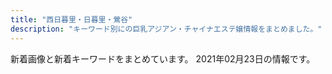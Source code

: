 ```yaml
---
title: "西日暮里・日暮里・鶯谷"
description: "キーワード別にの巨乳アジアン・チャイナエステ嬢情報をまとめました。"
---
```


新着画像と新着キーワードをまとめています。
2021年02月23日の情報です。

<DmmAffiliateIns />
<KeywordTable
  shops={
    [
    {
        "keywords": {
            "94": 3,
            "85": 15,
            "D": 45,
            "86": 18,
            "F": 4,
            "C": 19,
            "E": 7
        },
        "station": "JR\u65e5\u66ae\u91cc\u99c5\u5357\u53e3",
        "img_links": [
            "http://www.mac-riraku106.xyz/uploads/200501/1-200501144951148.jpg",
            "http://www.mac-riraku106.xyz/uploads/190723/34-1.jpg",
            "http://www.mac-riraku106.xyz/uploads/190723/21-1.jpg",
            "http://www.mac-riraku106.xyz/uploads/190723/1-1.jpg",
            "http://www.mac-riraku106.xyz/uploads/200501/1-200501125159161.jpg",
            "http://www.mac-riraku106.xyz/uploads/191128/1-19112Q3102OP.jpg",
            "http://www.mac-riraku106.xyz/uploads/200501/1-200501125251121.jpg",
            "http://www.mac-riraku106.xyz/uploads/190926/1-1Z926131R6102.jpg",
            "http://www.mac-riraku106.xyz/uploads/191106/1-191106092T0531.jpg",
            "http://www.mac-riraku106.xyz/uploads/190723/23-2.jpg",
            "http://www.mac-riraku106.xyz/uploads/191209/1-191209123459153.jpg",
            "http://www.mac-riraku106.xyz/uploads/191209/1-1912091229204E.jpg",
            "http://www.mac-riraku106.xyz/uploads/200501/1-200501125300127.jpg",
            "http://www.mac-riraku106.xyz/uploads/191128/1-19112Q3111UF.jpg",
            "http://www.mac-riraku106.xyz/uploads/200317/1-20031G4420c38.jpg",
            "http://www.mac-riraku106.xyz/uploads/190826/1-1ZR614462Qa.jpg",
            "http://www.mac-riraku106.xyz/uploads/200608/1-20060Q0251EY.jpg",
            "http://www.mac-riraku106.xyz/uploads/191209/1-191209122ZY50.jpg",
            "http://www.mac-riraku106.xyz/uploads/200801/1-200P1110A4M2.jpg",
            "http://www.mac-riraku106.xyz/uploads/200818/1-200QQ55415J4.jpg",
            "http://www.mac-riraku106.xyz/uploads/190723/10-1.jpg",
            "http://www.mac-riraku106.xyz/uploads/200317/1-20031G44235R7.jpg",
            "http://www.mac-riraku106.xyz/uploads/191008/1-19100Q5451M20.jpg",
            "http://www.mac-riraku106.xyz/uploads/190723/30-1.jpg",
            "http://www.mac-riraku106.xyz/static/picture/2.jpg",
            "http://www.mac-riraku106.xyz/static/picture/michi01.png",
            "http://www.mac-riraku106.xyz/uploads/191128/1-19112Q31009521.jpg",
            "http://www.mac-riraku106.xyz/uploads/191219/1-19121912423J29.jpg",
            "http://www.mac-riraku106.xyz/uploads/200801/1-200P1110412514.jpg",
            "http://www.mac-riraku106.xyz/static/picture/call.png",
            "http://www.mac-riraku106.xyz/static/picture/1.jpg",
            "http://www.mac-riraku106.xyz/uploads/200501/1-200501145011C2.jpg",
            "http://www.mac-riraku106.xyz/uploads/200818/1-200QQ5535E92.jpg",
            "http://www.mac-riraku106.xyz/static/picture/top-img02.png",
            "http://www.mac-riraku106.xyz/static/picture/tel.png",
            "http://www.mac-riraku106.xyz/static/picture/top-img09.png",
            "http://www.mac-riraku106.xyz/uploads/200801/1-200P1110631926.jpg",
            "http://www.mac-riraku106.xyz/uploads/191106/1-191106092J62Y.jpg",
            "http://www.mac-riraku106.xyz/uploads/200310/1-200310130Z0421.jpg",
            "http://www.mac-riraku106.xyz/uploads/200310/1-20031013091I08.jpg",
            "http://www.mac-riraku106.xyz/uploads/200325/1-2003251H312V4.jpg",
            "http://www.mac-riraku106.xyz/uploads/190723/33-1.jpg",
            "http://www.mac-riraku106.xyz/uploads/190826/1-1ZR6144611E0.jpg",
            "http://www.mac-riraku106.xyz/uploads/190906/1-1ZZ6125225A4.jpg",
            "http://www.mac-riraku106.xyz/uploads/200501/1-200501145002a7.jpg",
            "http://www.mac-riraku106.xyz/uploads/200608/1-20060Q02506204.jpg",
            "http://www.mac-riraku106.xyz/uploads/200310/1-200310130925920.jpg",
            "http://www.mac-riraku106.xyz/static/picture/michi02.png",
            "http://www.mac-riraku106.xyz/uploads/190906/1-1ZZ612503C39.jpg",
            "http://www.mac-riraku106.xyz/uploads/190723/1-2.jpg",
            "http://www.mac-riraku106.xyz/uploads/200325/1-2003251H340B9.jpg",
            "http://www.mac-riraku106.xyz/uploads/190723/23-3.jpg",
            "http://www.mac-riraku106.xyz/static/picture/top-img03.png",
            "http://www.mac-riraku106.xyz/uploads/190926/1-1Z926131T2408.jpg",
            "http://www.mac-riraku106.xyz/uploads/200501/1-200501125150516.jpg",
            "http://www.mac-riraku106.xyz/uploads/191008/1-19100Q5453V63.jpg",
            "http://www.mac-riraku106.xyz/uploads/200317/1-20031G44220J0.jpg",
            "http://www.mac-riraku106.xyz/static/picture/top-img01.png",
            "http://www.mac-riraku106.xyz/uploads/190723/25-1.jpg",
            "http://www.mac-riraku106.xyz/uploads/191106/1-191106092S0357.jpg",
            "http://www.mac-riraku106.xyz/uploads/190723/10-2.jpg",
            "http://www.mac-riraku106.xyz/uploads/200818/1-200QQ554231G.jpg",
            "http://www.mac-riraku106.xyz/uploads/190723/23-1.jpg",
            "http://www.mac-riraku106.xyz/uploads/191219/1-191219124141563.jpg"
        ],
        "url": "http://www.mac-riraku106.xyz/",
        "name": "\u306f\u305f\u3061"
    },
    {
        "url": "http://momo.tyo.cm/",
        "img_links": [
            "http://momo.tyo.cm/images/tit_link01.png",
            "http://momo.tyo.cm/images/tit_com.png",
            "http://momo.tyo.cm/images/tit_com05.png",
            "http://momo.tyo.cm/images/nav_link05.png",
            "http://momo.tyo.cm/photos/sites/53/2021/02/2021021607405578.jpg",
            "http://momo.tyo.cm/photos/sites/53/2021/02/2021021607405882.jpg",
            "http://momo.tyo.cm/images/tit_com04.png",
            "http://momo.tyo.cm/images/nav_link03.png",
            "http://momo.tyo.cm/images/tit_com02.png",
            "http://momo.tyo.cm/images/tit05.png",
            "http://momo.tyo.cm/images/tit_com03.png",
            "http://momo.tyo.cm/images/tit_staff.png",
            "http://momo.tyo.cm/images/nav_link06.png",
            "http://momo.tyo.cm/images/tit03.png",
            "http://momo.tyo.cm/images/top_slider02.jpg",
            "http://momo.tyo.cm/images/tit02.png",
            "http://momo.tyo.cm/images/tit_com01.png",
            "http://momo.tyo.cm/images/news.png",
            "http://momo.tyo.cm/images/nav_link02.png",
            "http://momo.tyo.cm/images/top_slider01.jpg",
            "http://momo.tyo.cm/images/tit01.png",
            "http://momo.tyo.cm/images/border02.png",
            "http://momo.tyo.cm/images/pagetop.png",
            "http://momo.tyo.cm/photos/sites/53/2021/02/2021021607405658.jpg",
            "http://momo.tyo.cm/images/nav_link04.png",
            "http://momo.tyo.cm/images/border01.png",
            "http://momo.tyo.cm/images/tit04.png",
            "http://momo.tyo.cm/images/bg_pick.png",
            "http://momo.tyo.cm/photos/sites/53/2021/02/2021021607405730.jpg",
            "http://momo.tyo.cm/images/nav_link01.png"
        ],
        "keywords": {
            "85": 5,
            "86": 15,
            "D": 20
        },
        "name": "\u6843",
        "station": "JR\u65e5\u66ae\u91cc\u99c5\u5357\u53e3"
    },
    {
        "station": "JR\u9daf\u8c37\u99c5\u5317\u53e3",
        "name": "\u685c\u306e\u5bb6",
        "img_links": [
            "http://www.es-ms.work/staff/sayuri.jpg",
            "http://www.es-ms.work/images/news.jpg",
            "http://www.es-ms.work/images/3.jpg",
            "http://www.es-ms.work/images/int2.jpg",
            "http://www.es-ms.work/images/interior_t.jpg",
            "http://www.es-ms.work/images/staff_t.jpg",
            "http://www.es-ms.work/images/rec2.jpg",
            "http://www.es-ms.work/staff/rina.jpg",
            "http://www.es-ms.work/images/head.jpg",
            "http://www.es-ms.work/images/ac1.jpg",
            "http://www.es-ms.work/images/sys.jpg",
            "http://www.es-ms.work/img/sayuri1.jpg",
            "http://www.es-ms.work/images/1.jpg",
            "http://www.es-ms.work/images/int1.jpg",
            "http://www.es-ms.work/images/2.jpg",
            "http://www.es-ms.work/images/rec1.jpg",
            "http://www.es-ms.work/images/s1.png",
            "http://www.es-ms.work/images/tg.jpg",
            "http://www.es-ms.work/staff/kaya.jpg",
            "http://www.es-ms.work/img/rina1.jpg",
            "http://www.es-ms.work/img/kaya1.jpg"
        ],
        "keywords": {},
        "url": "http://www.es-ms.work/"
    },
    {
        "station": "JR\u65e5\u66ae\u91cc\u99c5\u6771\u53e3",
        "url": "http://www.en-nippori.net/",
        "keywords": {
            "C": 6
        },
        "img_links": [
            "http://www.en-nippori.net/image/mainparts/images/navi01_05.jpg",
            "http://www.en-nippori.net/image/mainparts/images/navi01_04.jpg",
            "http://www.en-nippori.net/image/mainparts/images/navi01_02.jpg",
            "http://www.en-nippori.net/image/mainparts/images/navi01_07.jpg",
            "http://www.en-nippori.net/image/therapist/01.jpg",
            "http://www.en-nippori.net/image/therapist/02.jpg",
            "http://www.en-nippori.net/image/therapist/06.jpg",
            "http://www.en-nippori.net/image/mainparts/images/navi01_03.jpg",
            "http://www.en-nippori.net/image/mainparts/main.jpg",
            "http://www.en-nippori.net/image/index/top.jpg",
            "http://www.en-nippori.net/image/therapist/04.jpg",
            "http://www.en-nippori.net/image/mainparts/images/navi01_06.jpg",
            "http://www.en-nippori.net/image/therapist/03.jpg"
        ],
        "name": "\u7e01"
    },
    {
        "keywords": {
            "G": 2,
            "\u30bb\u30af\u30b7\u30fc": 29,
            "\u30c0\u30a4\u30ca\u30de\u30a4\u30c8": 1
        },
        "name": "\u30bd\u30d5\u30a3\u30a2",
        "img_links": [
            "https://www.sofia-est.com/img/material/movie_right_yaji.png",
            "https://www.sofia-est.com/img/material/page7_subt1.png",
            "https://www.sofia-est.com/img/girl/main/s99_1.jpg",
            "https://www.sofia-est.com/img/top/topslide20141211.jpg",
            "https://www.sofia-est.com/img/girl/thumb/s89_1.jpg",
            "https://www.sofia-est.com/img/girl/thumb/s56_2.jpg",
            "https://www.sofia-est.com/img/material/mob_m1_rev1.jpg",
            "https://www.sofia-est.com/img/girl/main/s81_1.jpg",
            "https://www.sofia-est.com/img/girl/thumb/s81_5.jpg",
            "https://www.sofia-est.com/img/material/courseoption_rev1.png",
            "https://www.sofia-est.com/img/girl/thumb/s57_1.jpg",
            "https://www.sofia-est.com/img/material/page4_subt1.png",
            "https://www.sofia-est.com/img/girl/main/s97_1.jpg",
            "https://www.sofia-est.com/img/girl/list/s100_list.jpg",
            "https://www.sofia-est.com/img/material/gm3_rollout.png",
            "https://www.sofia-est.com/img/material/top_pickup.png",
            "https://www.sofia-est.com/img/material/mob_m2_rev1.jpg",
            "https://www.sofia-est.com/img/material/top_infomation.png",
            "https://www.sofia-est.com/img/girl/thumb/s92_2.jpg",
            "https://www.sofia-est.com/img/material/top_newface.png",
            "https://www.sofia-est.com/img/girl/pickup/pickup20191220093623.jpg",
            "https://www.sofia-est.com/img/girl/thumb/s81_4.jpg",
            "https://www.sofia-est.com/img/material/page3_subt1.png",
            "https://www.sofia-est.com/img/girl/main/s56_1.jpg",
            "https://www.sofia-est.com/img/material/photo4.jpg",
            "https://www.sofia-est.com/img/material/gm4_rollout.png",
            "https://www.sofia-est.com/img/material/page8_subt2.png",
            "https://www.sofia-est.com/img/girl/thumb/s89_2.jpg",
            "https://www.sofia-est.com/img/material/photo1.jpg",
            "https://www.sofia-est.com/img/material/page3_1_subt1.png",
            "https://www.sofia-est.com/img/material/doublecourse_rev1.png",
            "https://www.sofia-est.com/img/material/page5_subt1.png",
            "https://www.sofia-est.com/img/material/gm1_rollout.png",
            "https://www.sofia-est.com/img/girl/thumb/s85_1.jpg",
            "https://www.sofia-est.com/img/girl/thumb/s81_3.jpg",
            "https://www.sofia-est.com/img/material/movie_left_yaji.png",
            "https://www.sofia-est.com/img/material/photobig.jpg",
            "https://www.sofia-est.com/img/material/mobileqr.png",
            "https://www.sofia-est.com/img/material/photo6.jpg",
            "https://www.sofia-est.com/img/girl/thumb/s84_1.jpg",
            "https://www.sofia-est.com/img/girl/list/s84_list.jpg",
            "https://www.sofia-est.com/img/girl/main/s100_1.jpg",
            "https://www.sofia-est.com/img/material/photo8.jpg",
            "https://www.sofia-est.com/img/material/page8_subt1.png",
            "https://www.sofia-est.com/img/material/photo7.jpg",
            "https://www.sofia-est.com/img/material/top_movie.png",
            "https://www.sofia-est.com/img/girl/thumb/s81_2.jpg",
            "https://www.sofia-est.com/img/girl/list/s55_list.jpg",
            "https://www.sofia-est.com/img/material/mob_m4.jpg",
            "https://www.sofia-est.com/img/material/top_twitter.png",
            "https://www.sofia-est.com/img/banner/koko_120x60.png",
            "https://www.sofia-est.com/img/material/page4_subt2.png",
            "https://www.sofia-est.com/img/material/page5_subt2.png",
            "https://www.sofia-est.com/img/material/page6_subt2.png",
            "https://www.sofia-est.com/img/material/page2_subt1.png",
            "https://www.sofia-est.com/img/girl/list/s99_list.jpg",
            "https://www.sofia-est.com/img/girl/list/s81_list.jpg",
            "https://www.sofia-est.com/img/material/course_tanta2.png",
            "https://www.sofia-est.com/img/girl/thumb/s94_2.jpg",
            "https://www.sofia-est.com/img/girl/thumb/s100_1.jpg",
            "https://www.sofia-est.com/img/material/yakusoku.png",
            "https://www.sofia-est.com/img/girl/thumb/s55_1.jpg",
            "https://www.sofia-est.com/img/girl/list/s57_list.jpg",
            "https://www.sofia-est.com/img/girl/thumb/s97_1.jpg",
            "https://www.sofia-est.com/img/material/photo3.jpg",
            "https://www.sofia-est.com/img/top/topslide20141210.jpg",
            "https://www.sofia-est.com/img/material/gm6_rollout.png",
            "https://www.sofia-est.com/img/what/coupon202009.png",
            "https://www.sofia-est.com/img/girl/list/s111_list.jpg",
            "https://www.sofia-est.com/img/girl/list/s92_list.jpg",
            "https://www.sofia-est.com/img/material/pagetop_rollout.png",
            "https://www.sofia-est.com/img/girl/list/s94_list.jpg",
            "https://www.sofia-est.com/img/material/top_about.png",
            "https://www.sofia-est.com/img/girl/pickup/pickup20191220093702.jpg",
            "https://www.sofia-est.com/img/material/gm5_rollout.png",
            "https://www.sofia-est.com/img/girl/list/s89_list.jpg",
            "https://www.sofia-est.com/img/girl/thumb/s111_1.jpg",
            "https://www.sofia-est.com/img/material/noimg_b.jpg",
            "https://www.sofia-est.com/img/material/noimg_m.jpg",
            "https://www.sofia-est.com/img/girl/main/s92_1.jpg",
            "https://www.sofia-est.com/img/girl/main/s94_1.jpg",
            "https://www.sofia-est.com/img/material/phototxt.jpg",
            "https://www.sofia-est.com/img/girl/pickup/pickup20190509222453.jpg",
            "https://www.sofia-est.com/img/material/course_tanta1.png",
            "https://www.sofia-est.com/img/girl/list/s97_list.jpg",
            "https://www.sofia-est.com/img/girl/thumb/s100_2.jpg",
            "https://www.sofia-est.com/img/girl/thumb/s92_1.jpg",
            "https://www.sofia-est.com/img/material/top_news.png",
            "https://www.sofia-est.com/img/material/hosi5.png",
            "https://www.sofia-est.com/img/material/gm2_rollout.png",
            "https://www.sofia-est.com/img/girl/thumb/s94_1.jpg",
            "https://www.sofia-est.com/img/material/movieicon.png",
            "https://www.sofia-est.com/img/material/top_kodawari.png",
            "https://www.sofia-est.com/img/material/noimg_thumb.jpg",
            "https://www.sofia-est.com/img/material/photo5.jpg",
            "https://www.sofia-est.com/img/material/mob_m5.jpg",
            "https://www.sofia-est.com/img/material/page6_subt1.png",
            "https://www.sofia-est.com/img/material/sd_rt_btn.png",
            "https://www.sofia-est.com/img/material/mob_m3_rev1.jpg",
            "https://www.sofia-est.com/img/girl/list/s85_list.jpg",
            "https://www.sofia-est.com/img/material/movie20141210.jpg",
            "https://www.sofia-est.com/img/girl/thumb/s99_1.jpg",
            "https://www.sofia-est.com/img/girl/thumb/s97_2.jpg",
            "https://www.sofia-est.com/img/material/page6_subt3.png",
            "https://www.sofia-est.com/img/material/mob_youtube.png",
            "https://www.sofia-est.com/img/material/page3_1_subt2.png",
            "https://www.sofia-est.com/img/material/top_camp.png",
            "https://www.sofia-est.com/img/material/coursepoint_rev2.png",
            "https://www.sofia-est.com/img/girl/thumb/s81_1.jpg",
            "https://www.sofia-est.com/img/girl/main/s89_1.jpg",
            "https://www.sofia-est.com/img/girl/thumb/s85_3.jpg",
            "https://www.sofia-est.com/img/material/iph.png",
            "https://www.sofia-est.com/img/girl/thumb/s85_2.jpg",
            "https://www.sofia-est.com/img/girl/main/s111_1.jpg",
            "https://www.sofia-est.com/img/girl/main/s85_1.jpg",
            "https://www.sofia-est.com/img/material/top_kodawariimg1.jpg",
            "https://www.sofia-est.com/img/girl/thumb/s56_1.jpg",
            "https://www.sofia-est.com/img/top/topslide20150918.jpg",
            "https://www.sofia-est.com/img/girl/thumb/s99_2.jpg",
            "https://www.sofia-est.com/img/material/photo2.jpg",
            "https://www.sofia-est.com/img/girl/list/s56_list.jpg",
            "https://www.sofia-est.com/img/girl/pickup/pickup20200111122329.jpg",
            "https://www.sofia-est.com/img/girl/mobilepickup/mobilepickup20200302124127.jpg"
        ],
        "station": "JR\u65e5\u66ae\u91cc\u99c5\u5357\u53e3",
        "url": "https://www.sofia-est.com/"
    },
    {
        "station": "\u65e5\u66ae\u91cc\u99c5\u6771\u53e3",
        "url": "http://www.relax-mirai.info/",
        "name": "\u672a\u6765",
        "img_links": [
            "http://www.relax-mirai.info/gals/emi1.jpg",
            "http://www.relax-mirai.info/images/qr.jpg",
            "http://www.relax-mirai.info/gals/kaka1.jpg",
            "http://www.relax-mirai.info/images/momo1.jpg",
            "http://www.relax-mirai.info/gals/risa1.jpg",
            "http://www.relax-mirai.info/images/m04.jpg",
            "http://www.relax-mirai.info/i/120/sayuri1.jpg",
            "http://www.relax-mirai.info/images/info01.jpg",
            "http://www.relax-mirai.info/i/images/sayuri1.jpg",
            "http://www.relax-mirai.info/images/m02.jpg",
            "http://www.relax-mirai.info/images/info02.jpg",
            "http://www.relax-mirai.info/i/images/momo1.jpg",
            "http://www.relax-mirai.info/gals/aki1.jpg",
            "http://www.relax-mirai.info/images/risa1.jpg",
            "http://www.relax-mirai.info/images/sayuri1.jpg",
            "http://www.relax-mirai.info/images/m03.jpg"
        ],
        "keywords": {}
    },
    {
        "keywords": {
            "87": 4,
            "83": 4,
            "D": 16,
            "86": 8
        },
        "img_links": [
            "http://lapis.tyo.cm/images/s_blog.jpg",
            "http://lapis.tyo.cm/images/top.png",
            "http://lapis.tyo.cm/photos/sites/75/2021/01/2021010407562482.jpg",
            "http://lapis.tyo.cm/images/s_pick.jpg",
            "http://lapis.tyo.cm/images/s_link.jpg",
            "http://lapis.tyo.cm/images/nbj1.jpg",
            "http://lapis.tyo.cm/images/pick_bj1.jpg",
            "http://lapis.tyo.cm/images/mobile.jpg",
            "http://lapis.tyo.cm/photos/sites/75/2021/01/2021010407562290.jpg",
            "http://lapis.tyo.cm/photos/sites/75/2021/01/2021010407562697.jpg",
            "http://lapis.tyo.cm/images/nbj3.jpg",
            "http://lapis.tyo.cm/images/s_face.jpg",
            "http://lapis.tyo.cm/photos/sites/75/2021/01/2021010407562324.jpg",
            "http://lapis.tyo.cm/images/pick_bj3.jpg",
            "http://lapis.tyo.cm/images/s_staff.jpg",
            "http://lapis.tyo.cm/images/new.jpg"
        ],
        "name": "\u30e9\u30d4\u30b9",
        "station": "JR\u9daf\u8c37\u99c5\u5317\u53e3",
        "url": "http://lapis.tyo.cm/"
    },
    {
        "url": "http://www.hohoemi.es-relax.info/",
        "keywords": {},
        "station": "JR\u897f\u65e5\u66ae\u91cc\u99c5",
        "name": "\u307b\u307b\u3048\u307f",
        "img_links": [
            "http://www.hohoemi.es-relax.info/images/nanami1.jpg",
            "http://www.hohoemi.es-relax.info/gals/yuri1.jpg",
            "http://www.hohoemi.es-relax.info/gals/monika1.jpg",
            "http://www.hohoemi.es-relax.info/gals/karin1.jpg",
            "http://www.hohoemi.es-relax.info/images/162-1.jpg",
            "http://www.hohoemi.es-relax.info/images/r03.jpg",
            "http://www.hohoemi.es-relax.info/images/r01.jpg",
            "http://www.hohoemi.es-relax.info/i/room/r02.jpg",
            "http://www.hohoemi.es-relax.info/gals/yuyu1.jpg",
            "http://www.hohoemi.es-relax.info/i/room/r04.jpg",
            "http://www.hohoemi.es-relax.info/images/r04.jpg",
            "http://www.hohoemi.es-relax.info/images/r05.jpg",
            "http://www.hohoemi.es-relax.info/gals/mirai1.jpg",
            "http://www.hohoemi.es-relax.info/i/room/r01.jpg",
            "http://www.hohoemi.es-relax.info/images/newsbar.jpg",
            "http://www.hohoemi.es-relax.info/images/img03.jpg",
            "http://www.hohoemi.es-relax.info/gals/nanami1.jpg",
            "http://www.hohoemi.es-relax.info/i/room/r03.jpg",
            "http://www.hohoemi.es-relax.info/images/img04.jpg",
            "http://www.hohoemi.es-relax.info/gals/nana1.jpg",
            "http://www.hohoemi.es-relax.info/gals/rika1.jpg",
            "http://www.hohoemi.es-relax.info/images/img02.jpg",
            "http://www.hohoemi.es-relax.info/images/r02.jpg",
            "http://www.hohoemi.es-relax.info/gals/egao1.jpg"
        ]
    },
    {
        "keywords": {
            "C": 21
        },
        "url": "http://es-rlx.com/",
        "name": "\u5065\u7f8e\u5802",
        "station": "JR\u9daf\u8c37\u99c5\u5317\u53e3",
        "img_links": [
            "http://es-rlx.com/staff/mai/01.jpg",
            "http://es-rlx.com/img/ft_tel.png",
            "http://es-rlx.com/staff/anna/01mb.jpg",
            "http://es-rlx.com/staff/rumi/01mb.jpg",
            "http://es-rlx.com/pic/top2.jpg",
            "http://es-rlx.com/staff/anna/01.jpg",
            "http://es-rlx.com/img/ttl_rec.png",
            "http://es-rlx.com/img/access/road03.jpg",
            "http://es-rlx.com/pic/top1.jpg",
            "http://es-rlx.com/img/access/roaddm.png",
            "http://es-rlx.com/staff/sakura/01mb.jpg",
            "http://es-rlx.com/img/access/road02.jpg",
            "http://es-rlx.com/staff/yuki/01.jpg",
            "http://es-rlx.com/staff/yuki/01mb.jpg",
            "http://es-rlx.com/pic/head.png",
            "http://es-rlx.com/img/ttl_staff.png",
            "http://es-rlx.com/staff/mai/01mb.jpg",
            "http://es-rlx.com/staff/minami/01.jpg",
            "http://es-rlx.com/staff/rumi/01.jpg",
            "http://es-rlx.com/staff/minami/01mb.jpg",
            "http://es-rlx.com/img/access/road04.jpg",
            "http://es-rlx.com/img/youtube.jpg",
            "http://es-rlx.com/img/access/kanban.png",
            "http://es-rlx.com/pic/top3.jpg",
            "http://es-rlx.com/img/access/road01.jpg",
            "http://es-rlx.com/i/files/homeimg.jpg",
            "http://es-rlx.com/img/ttl_tnew.png",
            "http://es-rlx.com/img/ttl_mobile.png",
            "http://es-rlx.com/staff/sakura/01.jpg"
        ]
    },
    {
        "img_links": [],
        "station": "JR\u65e5\u66ae\u91cc\u99c5\u6771\u53e3",
        "keywords": {},
        "name": "\u9e97\u4eba",
        "url": "http://reijin.xyz.mn/"
    },
    {
        "img_links": [
            "http://flowerscent.este.work/2/uploadimg/1600260826.jpg",
            "http://flowerscent.este.work/head_3_4691_1556258938113847.png",
            "http://flowerscent.este.work/head_1_4691_1553674270167089.png",
            "http://flowerscent.este.work/2/uploadimg/1599833697.jpg",
            "http://flowerscent.este.work/head_2_4691_1553674270815382.png"
        ],
        "url": "http://flowerscent.este.work/",
        "name": "\u3075\u308f\u3075\u308f",
        "keywords": {
            "86": 12,
            "83": 36,
            "D": 12,
            "87": 12,
            "E": 12,
            "C": 36
        },
        "station": "JR\u897f\u65e5\u66ae\u91cc\u99c5"
    },
    {
        "url": "http://esthe-aroma.red/",
        "img_links": [
            "http://esthe-aroma.red/images/top.png",
            "http://esthe-aroma.red/images/r2.jpg",
            "http://esthe-aroma.red/images/cg05.jpg",
            "http://esthe-aroma.red/images/cg01.jpg",
            "http://esthe-aroma.red/images/precau.png",
            "http://esthe-aroma.red/images/cg02.jpg",
            "http://esthe-aroma.red/images/cg10.jpg",
            "http://esthe-aroma.red/images/cg03.jpg",
            "http://esthe-aroma.red/images/r3.jpg",
            "http://esthe-aroma.red/images/kan.jpg",
            "http://esthe-aroma.red/images/rec.png",
            "http://esthe-aroma.red/images/cg09.jpg",
            "http://esthe-aroma.red/images/imm.jpg",
            "http://esthe-aroma.red/images/cg06.jpg",
            "http://esthe-aroma.red/images/r4.jpg",
            "http://esthe-aroma.red/images/r1.jpg",
            "http://esthe-aroma.red/images/evetop.png",
            "http://esthe-aroma.red/images/cg07.jpg",
            "http://esthe-aroma.red/images/cg00.jpg",
            "http://esthe-aroma.red/images/cg04.jpg",
            "http://esthe-aroma.red/images/news.png",
            "http://esthe-aroma.red/images/sruru.jpg",
            "http://esthe-aroma.red/link/menlog.jpg",
            "http://esthe-aroma.red/images/staff_s.png",
            "http://esthe-aroma.red/images/cg08.jpg",
            "http://esthe-aroma.red/images/cg11.jpg"
        ],
        "station": "JR\u65e5\u66ae\u91cc\u99c5\u6771\u53e3",
        "name": "\u548c\u5408 \u308f\u3054\u3046",
        "keywords": {
            "D": 10,
            "E": 1,
            "86": 11
        }
    },
    {
        "keywords": {},
        "station": "JR\u65e5\u66ae\u91cc\u99c5\u6771\u53e3",
        "name": "\u307f\u306a\u307f",
        "url": "http://es-minami.com/",
        "img_links": [
            "http://es-minami.com/img/riri1.jpg",
            "http://www.es-minami.com/gals/nana1.jpg",
            "http://es-minami.com/images/yuki1.jpg",
            "http://www.es-minami.com/img/yuki1.jpg",
            "http://www.es-minami.com/images/sayuri1.jpg",
            "http://es-minami.com/images/news.png",
            "http://es-minami.com/images/pick_staff6.jpg",
            "http://www.es-minami.com/img/sayuri2.jpg",
            "http://es-minami.com/images/sayuri2.jpg",
            "http://www.es-minami.com/gals/rika1.jpg",
            "http://www.es-minami.com/gals/sayuri2.jpg",
            "http://es-minami.com/img/yuki1.jpg",
            "http://www.es-minami.com/images/pick_staff6.jpg",
            "http://www.es-minami.com/images/news.png",
            "http://www.es-minami.com/img/riri1.jpg",
            "http://es-minami.com/images/nana1.jpg",
            "http://www.es-minami.com/img/nana1.jpg",
            "http://es-minami.com/images/riri1.jpg",
            "http://es-minami.com/gals/sayuri1.jpg",
            "http://es-minami.com/img/mika1.jpg",
            "http://www.es-minami.com/gals/yuki1.jpg",
            "http://www.es-minami.com/images/staff-bar.png",
            "http://www.es-minami.com/img/sayuri1.jpg",
            "http://www.es-minami.com/images/riri1.jpg",
            "http://es-minami.com/gals/sakura1.jpg",
            "http://www.es-minami.com/images/yuki1.jpg",
            "http://www.es-minami.com/images/rika1.jpg",
            "http://es-minami.com/gals/mika1.jpg",
            "http://es-minami.com/img/mika2.jpg",
            "http://es-minami.com/gals/riri1.jpg",
            "http://es-minami.com/img/sayuri2.jpg",
            "http://es-minami.com/images/mobole.png",
            "http://www.es-minami.com/images/nana1.jpg",
            "http://www.es-minami.com/gals/mika2.jpg",
            "http://www.es-minami.com/gals/mika1.jpg",
            "http://es-minami.com/images/mika2.jpg",
            "http://es-minami.com/images/mika1.jpg",
            "http://es-minami.com/images/rika1.jpg",
            "http://www.es-minami.com/images/mika2.jpg",
            "http://www.es-minami.com/gals/riri1.jpg",
            "http://www.es-minami.com/images/mika1.jpg",
            "http://www.es-minami.com/img/mika1.jpg",
            "http://www.es-minami.com/gals/sayuri1.jpg",
            "http://www.es-minami.com/gals/sakura1.jpg",
            "http://es-minami.com/gals/nana1.jpg",
            "http://es-minami.com/gals/rika1.jpg",
            "http://es-minami.com/img/sayuri1.jpg",
            "http://www.es-minami.com/img/mika2.jpg",
            "http://es-minami.com/gals/sayuri2.jpg",
            "http://es-minami.com/img/nana1.jpg",
            "http://es-minami.com/images/staff-bar.png",
            "http://www.es-minami.com/images/mobole.png",
            "http://www.es-minami.com/images/sayuri2.jpg",
            "http://es-minami.com/images/sayuri1.jpg",
            "http://es-minami.com/gals/mika2.jpg",
            "http://es-minami.com/gals/yuki1.jpg"
        ]
    },
    {
        "img_links": [
            "https://mominoki.tyo.ac/images/themes/pink/s_newface.png",
            "https://mominoki.tyo.ac/images/room1.jpg",
            "https://mominoki.tyo.ac/images/themes/pink/r3.jpg",
            "https://mominoki.tyo.ac/images/themes/pink/s_ranking.png",
            "https://mominoki.tyo.ac/images/themes/pink/s_link.png",
            "https://mominoki.tyo.ac/images/themes/pink/s_pickup.png",
            "https://mominoki.tyo.ac/photos/sites/41/2020/09/2020092804344859.jpg",
            "https://mominoki.tyo.ac/images/themes/pink/no1.png",
            "https://mominoki.tyo.ac/images/room2.jpg",
            "https://mominoki.tyo.ac/images/themes/pink/line.png",
            "https://mominoki.tyo.ac/images/themes/pink/s_staff.png",
            "https://mominoki.tyo.ac/images/themes/pink/no2.png",
            "https://mominoki.tyo.ac/photos/sites/41/2020/09/2020092801595154.jpg",
            "https://mominoki.tyo.ac/images/themes/pink/mobile.jpg",
            "https://mominoki.tyo.ac/images/themes/pink/s_news.png",
            "https://mominoki.tyo.ac/photos/sites/41/2020/09/2020092804344656.jpg",
            "https://mominoki.tyo.ac/images/room4.jpg",
            "https://mominoki.tyo.ac/images/room3.jpg",
            "https://mominoki.tyo.ac/photos/sites/41/2020/09/2020092810535583.jpg",
            "https://mominoki.tyo.ac/photos/sites/41/2020/11/2020111401222038.jpg",
            "https://mominoki.tyo.ac/photos/sites/41/2020/09/2020092804344750.jpg"
        ],
        "station": "\u753a\u5c4b\u99c51\u756a\u51fa\u53e3",
        "keywords": {
            "D": 20,
            "C": 14,
            "85": 12,
            "87": 8,
            "86": 4,
            "E": 4,
            "\u4e73": 2
        },
        "name": "\u3082\u307f\u306e\u6728",
        "url": "https://mominoki.tyo.ac/"
    },
    {
        "name": "\u706f\u308a\u5c4b",
        "keywords": {
            "85": 1,
            "84": 2,
            "C": 1,
            "D": 9,
            "86": 7,
            "E": 1,
            "87": 1
        },
        "station": "JR\u897f\u65e5\u66ae\u91cc\u99c5",
        "url": "http://chou.ies.bz/",
        "img_links": [
            "http://chou.ies.bz/images/n3.png",
            "http://chou.ies.bz/photos/sites/85/2019/06/2019062803491517.jpg",
            "http://chou.ies.bz/photos/sites/85/2019/07/2019070106333414.jpg",
            "http://chou.ies.bz/images/s_link.png",
            "http://chou.ies.bz/photos/sites/85/2019/07/2019070106330942.jpg",
            "http://chou.ies.bz/photos/sites/85/2019/07/2019070106320474.jpg",
            "http://chou.ies.bz/images/s_staff.jpg",
            "http://chou.ies.bz/images/s_news.png",
            "http://chou.ies.bz/photos/sites/85/2020/12/2020121802483415.jpg",
            "http://chou.ies.bz/photos/sites/85/2020/12/2020120204265615.jpg",
            "http://chou.ies.bz/photos/sites/85/2020/10/2020100610370157.jpg",
            "http://chou.ies.bz/photos/sites/85/2020/10/2020100610383828.jpg",
            "http://chou.ies.bz/images/mobile.png",
            "http://chou.ies.bz/photos/sites/85/2019/12/2019120602315853.jpg",
            "http://chou.ies.bz/photos/sites/85/2020/12/2020120204150858.jpg",
            "http://chou.ies.bz/images/s3.png",
            "http://chou.ies.bz/images/n1.jpg",
            "http://chou.ies.bz/images/s1.png",
            "http://chou.ies.bz/photos/sites/85/2019/07/2019070106340260.jpg",
            "http://chou.ies.bz/photos/sites/85/2019/07/2019070509385227.jpg",
            "http://chou.ies.bz/images/top.png",
            "http://chou.ies.bz/images/s_pick.png"
        ]
    },
    {
        "name": "\u5fc3\u7f8e",
        "keywords": {},
        "url": "http://www.ai-lian.work/",
        "img_links": [
            "http://www.ai-lian.work/images/ta.jpg",
            "http://www.ai-lian.work/img/aya1.jpg",
            "http://www.ai-lian.work/images/rec1.jpg",
            "http://www.ai-lian.work/images/1.jpg",
            "http://www.ai-lian.work/images/news.jpg",
            "http://www.ai-lian.work/images/staff_t.jpg",
            "http://www.ai-lian.work/img/saya1.jpg",
            "http://www.ai-lian.work/images/line.png",
            "http://www.ai-lian.work/images/int2.jpg",
            "http://www.ai-lian.work/images/mobile.jpg",
            "http://www.ai-lian.work/images/sys1.jpg",
            "http://www.ai-lian.work/images/int1.jpg",
            "http://www.ai-lian.work/img/yui1.jpg",
            "http://www.ai-lian.work/images/tel.jpg",
            "http://www.ai-lian.work/images/head.jpg",
            "http://www.ai-lian.work/images/interior_t.jpg",
            "http://www.ai-lian.work/images/3.jpg",
            "http://www.ai-lian.work/images/2.jpg"
        ],
        "station": "JR\u9daf\u8c37\u99c5\u5317\u53e3"
    },
    {
        "station": "JR\u65e5\u66ae\u91cc\u99c5\u6771\u53e3",
        "img_links": [
            "http://massage-aroma.pink/images/cg07.jpg",
            "http://massage-aroma.pink/images/nav-001.png",
            "http://massage-aroma.pink/images/cg03.jpg",
            "http://massage-aroma.pink/images/nav-002.png",
            "http://massage-aroma.pink/images/tel.png",
            "http://massage-aroma.pink/images/nav-005.png",
            "http://massage-aroma.pink/images/cg05.jpg",
            "http://massage-aroma.pink/images/cg061.jpg",
            "http://massage-aroma.pink/images/cg011.jpg",
            "http://massage-aroma.pink/images/nav-003.png",
            "http://massage-aroma.pink/images/cg08.jpg",
            "http://massage-aroma.pink/images/nav-006.png",
            "http://massage-aroma.pink/images/no.png",
            "http://massage-aroma.pink/images/cg09.jpg",
            "http://massage-aroma.pink/images/cg04.jpg",
            "http://massage-aroma.pink/images/top001.png",
            "http://massage-aroma.pink/images/cg01.jpg",
            "http://massage-aroma.pink/images/cg02.jpg",
            "http://massage-aroma.pink/images/nav-004.png",
            "http://massage-aroma.pink/images/cg06.jpg"
        ],
        "url": "http://massage-aroma.pink/",
        "keywords": {
            "D": 9,
            "86": 9
        },
        "name": "\u30d1\u30b8\u30e3\u30de"
    },
    {
        "station": "JR\u897f\u65e5\u66ae\u91cc\u99c5",
        "name": "\u6e29\u99a8\u6e2f-\u304a\u3093\u304d\u3087\u3046\u3053\u3046-",
        "img_links": [
            "http://onkyoukou.tyo.cm/images/acc2.jpg",
            "http://onkyoukou.tyo.cm/photos/sites/88/2017/03/staff4.jpg",
            "http://onkyoukou.tyo.cm/photos/sites/88/2020/03/2020030111163079.jpg",
            "http://onkyoukou.tyo.cm/images/s_link.jpg",
            "http://onkyoukou.tyo.cm/images/acc1.jpg",
            "http://onkyoukou.tyo.cm/images/face_bj.jpg",
            "http://onkyoukou.tyo.cm/images/n3.jpg",
            "http://onkyoukou.tyo.cm/images/acc3.jpg",
            "http://onkyoukou.tyo.cm/images/line.jpg",
            "http://onkyoukou.tyo.cm/images/top.png",
            "http://onkyoukou.tyo.cm/images/nbj1.jpg",
            "http://onkyoukou.tyo.cm/images/s_pick.jpg",
            "http://onkyoukou.tyo.cm/images/s_mobile.jpg",
            "http://onkyoukou.tyo.cm/images/nbj3.jpg",
            "http://onkyoukou.tyo.cm/images/s_staff.jpg",
            "http://onkyoukou.tyo.cm/images/s_face.jpg",
            "http://onkyoukou.tyo.cm/photos/sites/88/2017/03/staff2.jpg",
            "http://onkyoukou.tyo.cm/photos/sites/88/2017/03/staff1.jpg",
            "http://onkyoukou.tyo.cm/images/mobile.jpg",
            "http://onkyoukou.tyo.cm/images/n1.jpg",
            "http://onkyoukou.tyo.cm/images/face_bj3.jpg",
            "http://onkyoukou.tyo.cm/images/s_news.jpg",
            "http://onkyoukou.tyo.cm/images/s_staff1.jpg"
        ],
        "url": "http://onkyoukou.tyo.cm/",
        "keywords": {
            "87": 3,
            "86": 3,
            "88": 6,
            "C": 13
        }
    }
]
}
/>
<DmmAffiliateScript />
